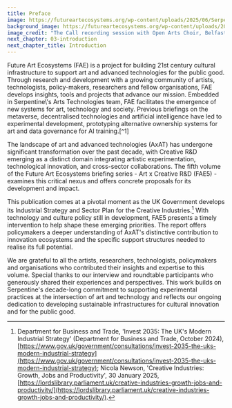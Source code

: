 ```yaml
---
title: Preface
image: https://futureartecosystems.org/wp-content/uploads/2025/06/Serpentine-Choral-Recording-crop.jpg
background_image: https://futureartecosystems.org/wp-content/uploads/2025/06/bg-Serpentine-Choral-Recording.png
image_credit: "The Call recording session with Open Arts Choir, Belfast, 24 June 2024. To produce the UK Choral AI Dataset, Serpentine recorded fifteen community choirs across the UK and worked with a Data Intermediary  and the choristers to develop a novel data governance framework. Image courtesy of Foreign Body Productions."
next_chapter: 03-introduction
next_chapter_title: Introduction
---
```


<Box>
Future Art Ecosystems (FAE) is a project for building 21st century cultural infrastructure to support art and advanced technologies for the public good. Through research and development with a growing community of artists, technologists, policy-makers, researchers and fellow organisations, FAE develops insights, tools and projects that advance our mission. Embedded in Serpentine\'s Arts Technologies team, FAE facilitates the emergence of new systems for art, technology and society. Previous briefings on the metaverse, decentralised technologies and artificial intelligence have led to experimental development, prototyping alternative ownership systems for art and data governance for AI training.[^1]

The landscape of art and advanced technologies (AxAT) has undergone significant transformation over the past decade, with Creative R&D emerging as a distinct domain integrating artistic experimentation, technological innovation, and cross-sector collaborations. The fifth volume of the Future Art Ecosystems briefing series - Art x Creative R&D (FAE5) - examines this critical nexus and offers concrete proposals for its development and impact.

This publication comes at a pivotal moment as the UK Government develops its Industrial Strategy and Sector Plan for the Creative Industries.[^2] With technology and culture policy still in development, FAE5 presents a timely intervention to help shape these emerging priorities. The report offers policymakers a deeper understanding of AxAT\'s distinctive contribution to innovation ecosystems and the specific support structures needed to realise its full potential.

We are grateful to all the artists, researchers, technologists, policymakers and organisations who contributed their insights and expertise to this volume. Special thanks to our interview and roundtable participants who generously shared their experiences and perspectives. This work builds on Serpentine\'s decade-long commitment to supporting experimental practices at the intersection of art and technology and reflects our ongoing dedication to developing sustainable infrastructures for cultural innovation and for the public good.

</Box>

[^1]: 'PCO: A Stewardship Technology for Art', PCO: A stewardship technology for art, accessed 5 June 2025, [https://pco.art/](https://pco.art/); Victoria Ivanova and Jennifer Ding, 'Choral Data "Trust" Experiment White Paper: Prototyping a GLAM Trusted Data Intermediary for Public Interest AI' (Serpentine Arts Technologies, 17 February 2025), [https://doi.org/10.5281/ZENODO.14859320](https://doi.org/10.5281/ZENODO.14859320).
[^2]: Department for Business and Trade, 'Invest 2035: The UK's Modern Industrial Strategy' (Department for Business and Trade, October 2024), [https://www.gov.uk/government/consultations/invest-2035-the-uks-modern-industrial-strategy](https://www.gov.uk/government/consultations/invest-2035-the-uks-modern-industrial-strategy); Nicola Newson, 'Creative Industries: Growth, Jobs and Productivity', 30 January 2025, [https://lordslibrary.parliament.uk/creative-industries-growth-jobs-and-productivity/](https://lordslibrary.parliament.uk/creative-industries-growth-jobs-and-productivity/).
